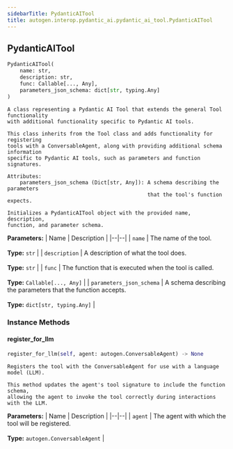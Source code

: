 ```yaml
---
sidebarTitle: PydanticAITool
title: autogen.interop.pydantic_ai.pydantic_ai_tool.PydanticAITool
---
```

<h2 id="autogen.interop.pydantic_ai.pydantic_ai_tool.PydanticAITool" class="doc doc-heading">
    <code class="doc-symbol doc-symbol-heading doc-symbol-class"></code>
    <span class="doc doc-object-name doc-class-name">PydanticAITool</span>
</h2>

```python
PydanticAITool(
    name: str,
    description: str,
    func: Callable[..., Any],
    parameters_json_schema: dict[str, typing.Any]
)
```

    A class representing a Pydantic AI Tool that extends the general Tool functionality
    with additional functionality specific to Pydantic AI tools.
    
    This class inherits from the Tool class and adds functionality for registering
    tools with a ConversableAgent, along with providing additional schema information
    specific to Pydantic AI tools, such as parameters and function signatures.
    
    Attributes:
        parameters_json_schema (Dict[str, Any]): A schema describing the parameters
                                                 that the tool's function expects.
    
    Initializes a PydanticAITool object with the provided name, description,
    function, and parameter schema.

<b>Parameters:</b>
| Name | Description |
|--|--|
| `name` | The name of the tool.<br/><br/>**Type:** `str` |
| `description` | A description of what the tool does.<br/><br/>**Type:** `str` |
| `func` | The function that is executed when the tool is called.<br/><br/>**Type:** `Callable[..., Any]` |
| `parameters_json_schema` | A schema describing the parameters that the function accepts.<br/><br/>**Type:** `dict[str, typing.Any]` |

### Instance Methods

<code class="doc-symbol doc-symbol-heading doc-symbol-method"></code>
#### register_for_llm

```python
register_for_llm(self, agent: autogen.ConversableAgent) -> None
```

    Registers the tool with the ConversableAgent for use with a language model (LLM).
    
    This method updates the agent's tool signature to include the function schema,
    allowing the agent to invoke the tool correctly during interactions with the LLM.

<b>Parameters:</b>
| Name | Description |
|--|--|
| `agent` | The agent with which the tool will be registered.<br/><br/>**Type:** `autogen.ConversableAgent` |

<br />